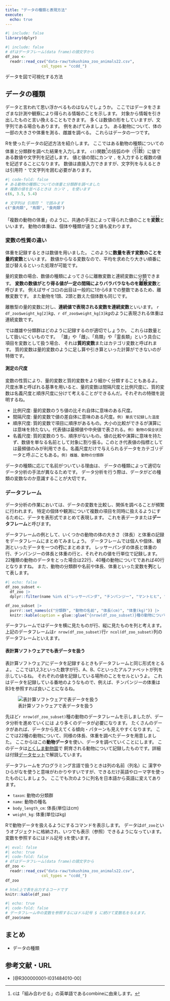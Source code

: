 ```yaml
---
title: "データの種類と表現方法"
execute:
  echo: true
---
```


```r
#| include: false
library(dplyr)
```

```r
#| include: false
# dfはデータフレーム(data frame)の頭文字から
df_zoo <- 
  readr::read_csv("data-raw/tokushima_zoo_animals22.csv", 
                col_types = "ccdd_")
```

データを図で可視化する方法


## データの種類

データと言われて思い浮かべるものはなんでしょうか。
ここではデータをさまざまな計測や観察により得られる情報のことを示します。
対象から情報を引き出したものと言い換えることもできます。
多くは数値の形をしていますが、文字列である場合もあります。
例をあげてみましょう。
ある動物について、体の一部の大きさや体重を測る、雌雄を調べる。
これらはデータの一つです。

Rを使ったデータの記述方法を紹介します。
ここではある動物の種類についての体重と分類群を調べた結果を入力します。
`c()`関数[^ch1-1]の括弧の中（<ruby>引数<rt>ひきすう</rt></ruby>）に値である数値や文字列を記述します。
値と値の間にカンマ `,` を入力すると複数の値を記述することになります。
数値は直接入力できますが、文字列を与えるときは引用符 `"` で文字列を囲む必要があります。

[^ch1-1]: cは「組み合わせる」の英単語であるcombineに由来します。

```r
#| code-fold: false
# ある動物の種類についての体重と分類群を調べました
# 複数の値を並べるときは カンマ , を使います
c(6, 3.5, 5.4)

# 文字列は 引用符 " で囲みます
c("食肉類", "鳥類", "食肉類")
```

「複数の動物の体重」のように、共通の手法によって得られた値のことを<ruby><strong>変数</strong><rt>へんすう</rt></ruby>といいます。
動物の体重は、個体や種類が違うと値も変わります。

### 変数の性質の違い

体重を記録するときは数値を用いました。
このように**数量を表す変数のことを量的変数**といいます。
数値からなる変数なので、平均を求めたり大きい順番に並び替えるといった処理が可能です。

量的変数の場合、数値の種類によってさらに離散変数と連続変数に分類できます。
<strong>変数の数値がとり得る値が一定の間隔によりバラバラなものを<ruby>離散<rt>りさん</rt></ruby>変数</strong>と呼びます。
例えばサイコロの出目は一般的に1から6までの整数であるため、離散変数です。
また動物を1頭、2頭と数えた個体数も同じです。

離散型の量的変数に対し、**連続値で表現される変数を連続変数**といいます。
`r df_zoo$weight_kg[2]`$kg$、`r df_zoo$weight_kg[3]`$kg$のように表現される体重は連続変数です。

では雌雄や分類群はどのように記録するのが適切でしょうか。
これらは数量として扱いにくいものです。
「雄」や「雌」、「鳥類」や「霊長類」という具合に項目を変数として扱う場合、
それは**質的変数**またはカテゴリ変数と呼ばれます。
質的変数は量的変数のように足し算や引き算といった計算ができないのが特徴です。

<!-- 因子、水準 -->

::: {.callout-note .tokupon_none}

#### 測定の尺度

変数の性質により、量的変数と質的変数をより細かく分類することもあるよ。
尺度水準と呼ばれる基準を用いると、量的変数は間隔尺度と比例尺度に、質的変数は名義尺度と順序尺度に分けて考えることができるんだ。それぞれの特徴を説明するね。

- 比例尺度: 量的変数のうち値の比それ自体に意味のある尺度。
- 間隔尺度: 量的変数で値の差自体に意味のある尺度。`例) 華氏で記録した温度`
- 順序尺度: 質的変数で項目に順序があるもの。大小の比較ができるが演算には意味を持たない。代表値は最頻値や中央値で表される。`例) 動物の保全状況`
- 名義尺度: 質的変数のうち、順序がないもの。値の比較や演算に意味を持たず、数値を単なる名前として対象に割り振る。このとき代表値の指標としては最頻値のみが利用できる。名義尺度だけで与えられるデータをカテゴリデータと呼ぶこともある。`例) 雌雄、動物の分類群`

:::

データの種類に応じて名前がついている理由は、
データの種類によって適切なデータ分析の手法が異なるためです。
データ分析を行う際は、データがどの種類の変数なのか意識することが大切です。

### データフレーム

データ分析の作業においては、データの変数を比較し、関係を調べることが頻繁に行われます。
特定の個体や観測について複数の項目を同時に扱えるようにするために、データを表形式でまとめて表現します。
これを表データまたは**データフレーム**と呼びます。

データフレームの例として、いくつかの動物の体の大きさ（体長）と体重の記録をデータフレームにまとめてみましょう。
データフレームでは個人や個体、観測といったデータを一つの**行**にまとめます。
レッサーパンダの体長と体重の行、チンパンジーの体長と体重の行と、それぞれの値を行単位で記録します。
22種類の動物のデータをとった場合は22行、40種の動物についてであれば40行となりますね。
また、動物の分類群や名前や体長、体重といった変数を**列**として表します。

```r
#| echo: false
df_zoo_subset <- 
  df_zoo |> 
  dplyr::filter(name %in% c("レッサーパンダ", "チンパンジー", "マントヒヒ", "ライオン", "フンボルトペンギン"))

df_zoo_subset |> 
  purrr::set_names(c("分類群", "動物の名前", "体長(cm)", "体重(kg)")) |> 
  knitr::kable(caption = glue::glue("{nrow(df_zoo_subset)}種の動物についての体長・体重のデータフレーム"))
```

データフレームではデータを横に見たものが行、縦に見たものを列と考えます。
上記のデータフレームは`r nrow(df_zoo_subset)`行`r ncol(df_zoo_subset)`列のデータフレームといえます。

::: {.callout-tip .tokupon_none}
#### 表計算ソフトウェアでも表データを扱う

表計算ソフトウェアにデータを記録するときもデータフレームと同じ形式をとるよ。
ここでは1,2,3といった数字が行、A、B、Cといったアルファベットが列を示しているね。
それぞれの値を記録している場所のことをセルというよ。
これはデータを記録している番地のようなもので、例えば、チンパンジーの体重はB3を参照すれば良いことになるね。

![表計算ソフトウェアで表データを扱う](images/excel_table.png)

:::

先ほど`r nrow(df_zoo_subset)`種の動物のデータフレームを示しましたが、データ分析を進めていくには
より多くのデータが必要になります。
たくさんのデータがあれば、データから見えてくる傾向・パターンも見えやすくなります。
ここでは22種の動物について、同様の体長、体重を調べたデータを用意しました。
ここからはこの**動物データ**を使い、データを調べていくことにします。
このデータは[とくしま動物園](https://www.city.tokushima.tokushima.jp/zoo/index.html)で
飼育される動物について記録したものです。詳細は付録[データセット](dataset.qmd#とくしま動物園で飼育される動物の体の大きさと体重)で解説しています。

データフレームをプログラミング言語で扱うときは列の名前（列名）に
漢字やひらがなを使うと意味がわかりやすいですが、できるだけ英語やローマ字を使ったものにしましょう。
ここでも次のように列名を日本語から英語に変えてあります。

- `taxon`: 動物の分類群
- `name`: 動物の種名
- `body_length_cm`: 体長(単位はcm)
- `weight_kg`: 体重(単位はkg)

Rで動物データを扱えるようにするコマンドを表示します。
データは`df_zoo`というオブジェクトに格納され、いつでも表示（参照）できるようになっています。
変数を参照するにはドル記号 `$`を使います。

```r
#| eval: false
#| echo: true
#| code-fold: false
# dfはデータフレーム(data frame)の頭文字から
df_zoo <- 
  readr::read_csv("data-raw/tokushima_zoo_animals22.csv", 
                col_types = "ccdd_")
df_zoo
```

```r
# html上で表を出力するコードです
knitr::kable(df_zoo)
```
```r
#| echo: true
#| code-fold: false
# データフレーム中の変数を参照するにはドル記号 $ に続けて変数名を与えます。
df_zoo$name
```

## まとめ

- データの種類

## 参考文献・URL

- [@R300000001-I031484010-00]
